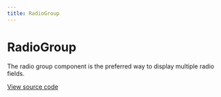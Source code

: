 ```yaml
---
title: RadioGroup
---
```


# RadioGroup

The radio group component is the preferred way to display multiple radio fields.

[View source code](https://github.com/Spendesk/grapes/tree/master/src/components/RadioGroup)
